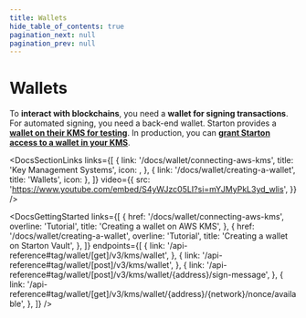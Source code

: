 ```yaml
---
title: Wallets
hide_table_of_contents: true
pagination_next: null
pagination_prev: null
---
```



# Wallets


To **interact with blockchains**, you need a **wallet for signing transactions**. For automated signing, you need a back-end wallet. Starton provides a **[wallet on their KMS for testing](/docs/wallet/creating-a-wallet)**. In production, you can **[grant Starton access to a wallet in your KMS](/docs/wallet/connecting-aws-kms)**.


<DocsSectionLinks
links={[
{
link: '/docs/wallet/connecting-aws-kms',
title: 'Key Management Systems',
icon: <RocketLaunchOutlined />,
},
{
link: '/docs/wallet/creating-a-wallet',
title: 'Wallets',
icon: <UploadOutlined />
},
]}
video={{
src: 'https://www.youtube.com/embed/S4yWJzc05LI?si=mYJMyPkL3yd_wlis',
}}
/>

<DocsGettingStarted
links={[
{
href: '/docs/wallet/connecting-aws-kms',
overline: 'Tutorial',
title: 'Creating a wallet on AWS KMS',
},
{
href: '/docs/wallet/creating-a-wallet',
overline: 'Tutorial',
title: 'Creating a wallet on Starton Vault',
},
]}
endpoints={[
{
link: '/api-reference#tag/wallet/[get]/v3/kms/wallet',
},
{
link: '/api-reference#tag/wallet/[post]/v3/kms/wallet',
},
{
link: '/api-reference#tag/wallet/[post]/v3/kms/wallet/{address}/sign-message',
},
{
link: '/api-reference#tag/wallet/[get]/v3/kms/wallet/{address}/{network}/nonce/available',
},
]}
/>

